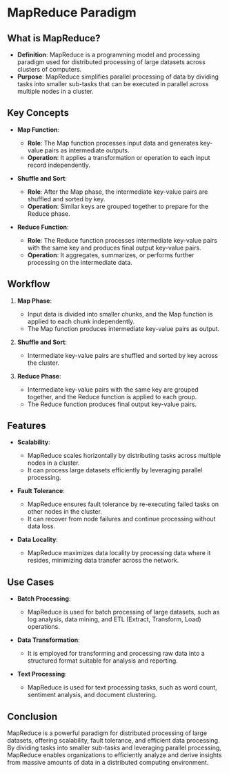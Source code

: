# MapReduce Paradigm

## What is MapReduce?

- **Definition**: MapReduce is a programming model and processing paradigm used for distributed processing of large datasets across clusters of computers.
- **Purpose**: MapReduce simplifies parallel processing of data by dividing tasks into smaller sub-tasks that can be executed in parallel across multiple nodes in a cluster.

## Key Concepts

- **Map Function**:
  - **Role**: The Map function processes input data and generates key-value pairs as intermediate outputs.
  - **Operation**: It applies a transformation or operation to each input record independently.

- **Shuffle and Sort**:
  - **Role**: After the Map phase, the intermediate key-value pairs are shuffled and sorted by key.
  - **Operation**: Similar keys are grouped together to prepare for the Reduce phase.

- **Reduce Function**:
  - **Role**: The Reduce function processes intermediate key-value pairs with the same key and produces final output key-value pairs.
  - **Operation**: It aggregates, summarizes, or performs further processing on the intermediate data.

## Workflow

1. **Map Phase**:
   - Input data is divided into smaller chunks, and the Map function is applied to each chunk independently.
   - The Map function produces intermediate key-value pairs as output.

2. **Shuffle and Sort**:
   - Intermediate key-value pairs are shuffled and sorted by key across the cluster.

3. **Reduce Phase**:
   - Intermediate key-value pairs with the same key are grouped together, and the Reduce function is applied to each group.
   - The Reduce function produces final output key-value pairs.

## Features

- **Scalability**:
  - MapReduce scales horizontally by distributing tasks across multiple nodes in a cluster.
  - It can process large datasets efficiently by leveraging parallel processing.

- **Fault Tolerance**:
  - MapReduce ensures fault tolerance by re-executing failed tasks on other nodes in the cluster.
  - It can recover from node failures and continue processing without data loss.

- **Data Locality**:
  - MapReduce maximizes data locality by processing data where it resides, minimizing data transfer across the network.

## Use Cases

- **Batch Processing**:
  - MapReduce is used for batch processing of large datasets, such as log analysis, data mining, and ETL (Extract, Transform, Load) operations.

- **Data Transformation**:
  - It is employed for transforming and processing raw data into a structured format suitable for analysis and reporting.

- **Text Processing**:
  - MapReduce is used for text processing tasks, such as word count, sentiment analysis, and document clustering.

## Conclusion

MapReduce is a powerful paradigm for distributed processing of large datasets, offering scalability, fault tolerance, and efficient data processing. By dividing tasks into smaller sub-tasks and leveraging parallel processing, MapReduce enables organizations to efficiently analyze and derive insights from massive amounts of data in a distributed computing environment.